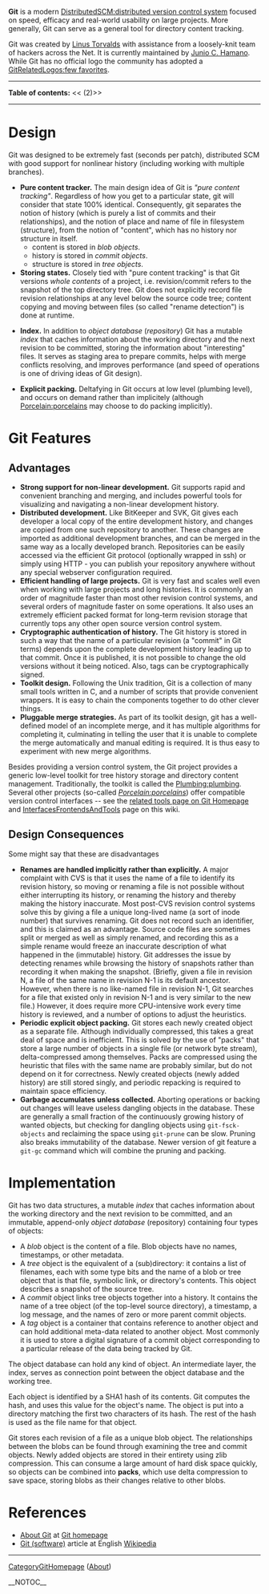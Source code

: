 <b>Git</b> is a modern [[DistributedSCM:distributed version control system]] focused on speed, efficacy and real-world usability on large projects. More generally, Git can serve as a general tool for directory content tracking.

Git was created by [[Linus Torvalds]] with assistance from a loosely-knit team of hackers across the Net.  It is currently maintained by [[Junio C. Hamano]].  While Git has no official logo the community has adopted a [[GitRelatedLogos:few favorites]].

----
<b>Table of contents:</b>
<<<!-- ! TOC here -->(2)>>
----

= Design =
Git was designed to be extremely fast (seconds per patch), distributed SCM with good support for nonlinear history (including working with multiple branches).

* <b>Pure content tracker.</b> The main design idea of Git is <i>"pure content tracking"</i>. Regardless of how you get to a particular state, git will consider that state 100% identical. Consequently, git separates the notion of history (which is purely a list of commits and their relationships), and the notion of place and name of file in filesystem (structure), from the notion of "content", which has no history nor structure in itself.
** content is stored in <i>blob objects</i>.
** history is stored in <i>commit objects</i>.
** structure is stored in <i>tree objects</i>.
* <b>Storing states.</b> Closely tied with "pure content tracking" is that Git versions <i>whole contents</i> of a project, i.e. revision/commit refers to the snapshot of the top directory tree. Git does not explicitly record file revision relationships at any level below the source code tree; content copying and moving between files (so called "rename detection") is done at runtime.
<!-- ## Three tier infrastructure: working directory, index, repository
 -->
* <b>Index.</b> In addition to <i>object database</i> (<i>repository</i>) Git has a mutable <i>index</i> that caches information about the working directory and the next revision to be committed, storing the information about "interesting" files. It serves as staging area to prepare commits, helps with merge conflicts resolving, and improves performance (and speed of operations is one of driving ideas of Git design).
<!-- ## Explicit packing
 -->
* <b>Explicit packing.</b> Deltafying in Git occurs at low level (plumbing level), and occurs on demand rather than implicitely (although [[Porcelain:porcelains]] may choose to do packing implicitly).

= Git Features =
== Advantages ==
* <b>Strong support for non-linear development.</b> Git supports rapid and convenient branching and merging, and includes powerful tools for visualizing and navigating a non-linear development history.
* <b>Distributed development.</b> Like Bit<code><nowiki></nowiki></code>Keeper and SVK, Git gives each developer a local copy of the entire development history, and changes are copied from one such repository to another. These changes are imported as additional development branches, and can be merged in the same way as a locally developed branch. Repositories can be easily accessed via the efficient Git protocol (optionally wrapped in ssh) or simply using HTTP - you can publish your repository anywhere without any special webserver configuration required.
* <b>Efficient handling of large projects.</b> Git is very fast and scales well even when working with large projects and long histories. It is commonly an order of magnitude faster than most other revision control systems, and several orders of magnitude faster on some operations. It also uses an extremely efficient packed format for long-term revision storage that currently tops any other open source version control system.
* <b>Cryptographic authentication of history.</b> The Git history is stored in such a way that the name of a particular revision (a "commit" in Git terms) depends upon the complete development history leading up to that commit. Once it is published, it is not possible to change the old versions without it being noticed. Also, tags can be cryptographically signed.
* <b>Toolkit design.</b> Following the Unix tradition, Git is a collection of many small tools written in C, and a number of scripts that provide convenient wrappers. It is easy to chain the components together to do other clever things.
* <b>Pluggable merge strategies.</b> As part of its toolkit design, git has a well-defined model of an incomplete merge, and it has multiple algorithms for completing it, culminating in telling the user that it is unable to complete the merge automatically and manual editing is required. It is thus easy to experiment with new merge algorithms.
Besides providing a version control system, the Git project provides a generic low-level toolkit for tree history storage and directory content management. Traditionally, the toolkit is called the [[Plumbing:plumbing]]. Several other projects (so-called <i>[[Porcelain:porcelains]]</i>) offer compatible version control interfaces -- see the [http://git.or.cz/#tools related tools page on Git Homepage] and [[InterfacesFrontendsAndTools]] page on this wiki.

== Design Consequences ==
Some might say that these are disadvantages

* <b>Renames are handled implicitly rather than explicitly.</b> A major complaint with CVS is that it uses the name of a file to identify its revision history, so moving or renaming a file is not possible without either interrupting its history, or renaming the history and thereby making the history inaccurate. Most post-CVS revision control systems solve this by giving a file a unique long-lived name (a sort of inode number) that survives renaming. Git does not record such an identifier, and this is claimed as an advantage. Source code files are sometimes split or merged as well as simply renamed, and recording this as a simple rename would freeze an inaccurate description of what happened in the (immutable) history. Git addresses the issue by detecting renames while browsing the history of snapshots rather than recording it when making the snapshot. (Briefly, given a file in revision N, a file of the same name in revision N-1 is its default ancestor. However, when there is no like-named file in revision N-1, Git searches for a file that existed only in revision N-1 and is very similar to the new file.) However, it does require more CPU-intensive work every time history is reviewed, and a number of options to adjust the heuristics.
* <b>Periodic explicit object packing.</b> Git stores each newly created object as a separate file. Although individually compressed, this takes a great deal of space and is inefficient. This is solved by the use of "packs" that store a large number of objects in a single file (or network byte stream), delta-compressed among themselves. Packs are compressed using the heuristic that files with the same name are probably similar, but do not depend on it for correctness. Newly created objects (newly added history) are still stored singly, and periodic repacking is required to maintain space efficiency.
* <b>Garbage accumulates unless collected.</b> Aborting operations or backing out changes will leave useless dangling objects in the database. These are generally a small fraction of the continuously growing history of wanted objects, but checking for dangling objects using <code><nowiki>git-fsck-objects</nowiki></code> and reclaiming the space using <code><nowiki>git-prune</nowiki></code> can be slow. Pruning also breaks immutability of the database. Newer version of git feature a <code><nowiki>git-gc</nowiki></code> command which will combine the pruning and packing.

= Implementation =
Git has two data structures, a mutable <i>index</i> that caches information about the working directory and the next revision to be committed, and an immutable, append-only <i>object database</i> (repository) containing four types of objects:

* A <i>blob</i> object is the content of a file. Blob objects have no names, timestamps, or other metadata.
* A <i>tree</i> object is the equivalent of a (sub)directory: it contains a list of filenames, each with some type bits and the name of a blob or tree object that is that file, symbolic link, or directory's contents. This object describes a snapshot of the source tree.
* A <i>commit</i> object links tree objects together into a history. It contains the name of a tree object (of the top-level source directory), a timestamp, a log message, and the names of zero or more parent commit objects.
* A <i>tag</i> object is a container that contains reference to another object and can hold additional meta-data related to another object. Most commonly it is used to store a digital signature of a commit object corresponding to a particular release of the data being tracked by Git.
The object database can hold any kind of object. An intermediate layer, the index, serves as connection point between the object database and the working tree.

Each object is identified by a SHA1 hash of its contents. Git computes the hash, and uses this value for the object's name. The object is put into a directory matching the first two characters of its hash. The rest of the hash is used as the file name for that object.

Git stores each revision of a file as a unique blob object. The relationships between the blobs can be found through examining the tree and commit objects. Newly added objects are stored in their entirety using zlib compression. This can consume a large amount of hard disk space quickly, so objects can be combined into <b>packs</b>, which use delta compression to save space, storing blobs as their changes relative to other blobs.

= References =
* [http://git.or.cz/#about About Git] at [http://git.or.cz/ Git homepage]
* [[WikiPedia:Git_(software)|Git (software)]] article at English [http://en.wikipedia.org Wikipedia]
----
[[CategoryGitHomepage]] ([http://git.or.cz/#about About])

__NOTOC__